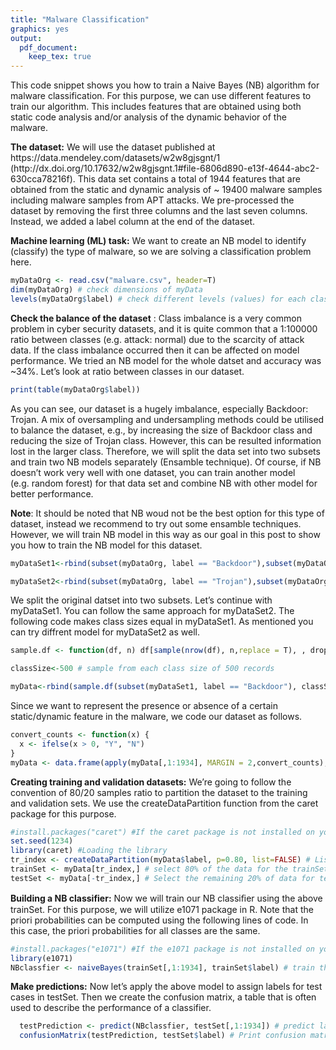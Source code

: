 ```yaml
---
title: "Malware Classification"
graphics: yes
output: 
  pdf_document: 
    keep_tex: true
---
```


This code snippet shows you how to train a Naive Bayes (NB) algorithm for malware classification. For this purpose, we can use different features to train our algorithm. This includes features that are obtained using both static code analysis and/or analysis of the dynamic behavior of the malware.

**The dataset:** We will use the dataset published at https://data.mendeley.com/datasets/w2w8gjsgnt/1 (http://dx.doi.org/10.17632/w2w8gjsgnt.1#file-6806d890-e13f-4644-abc2-630cca78216f). This data set contains a total of 1944 features that are obtained from the static and dynamic analysis of ~ 19400 malware samples including malware samples from APT attacks. We pre-processed the dataset by removing the first three columns and the last seven columns. Instead, we added a label column at the end of the dataset.

**Machine learning (ML) task:** We want to create an NB model to identify (classify) the type of malware, so we are solving a classification problem here.

```r
myDataOrg <- read.csv("malware.csv", header=T)
dim(myDataOrg) # check dimensions of myData
levels(myDataOrg$label) # check different levels (values) for each class
```

**Check the balance of the dataset** : Class imbalance is a very common problem in cyber security datasets, and it is quite common that a 1:100000 ratio between classes (e.g. attack: normal) due to the scarcity of attack data. If the class imbalance occurred then it can be affected on model performance. We tried an NB model for the whole datset and accuracy was ~34%. Let's look at ratio between classes in our dataset.

```r
print(table(myDataOrg$label))
```

As you can see, our dataset is a hugely imbalance, especially Backdoor: Trojan. A mix of oversampling and undersampling methods could be utilised to balance the dataset, e.g., by increasing the size of Backdoor class and reducing the size of Trojan class. However, this can be resulted information lost in the larger class. Therefore, we will split the data set into two subsets and train two NB models separately (Ensamble technique). Of course, if NB doesn't work very well with one dataset, you can train another model (e.g. random forest) for that data set and combine NB with other model for better performance.

**Note**: It should be noted that NB woud not be the best option for this type of dataset, instead we recommend to try out some ensamble techniques. However, we will train NB model in this way as our goal in this post to show you how to train the NB model for this dataset.

```r
myDataSet1<-rbind(subset(myDataOrg, label == "Backdoor"),subset(myDataOrg, label == "OtherType"),subset(myDataOrg, label == "Rootkit"),subset(myDataOrg, label == "Spyware"))

myDataSet2<-rbind(subset(myDataOrg, label == "Trojan"),subset(myDataOrg, label == "Unknown"),subset(myDataOrg, label == "Worm"))

```

We split the original datset into two subsets. Let's continue with myDataSet1. You can follow the same approach for myDataSet2. The following code makes class sizes equal in myDataSet1. As mentioned you can try diffrent model for myDataSet2 as well.

```r
sample.df <- function(df, n) df[sample(nrow(df), n,replace = T), , drop = F]

classSize<-500 # sample from each class size of 500 records

myData<-rbind(sample.df(subset(myDataSet1, label == "Backdoor"), classSize),sample.df(subset(myDataSet1, label == "OtherType"), classSize),sample.df(subset(myDataSet1, label == "Rootkit"), classSize),sample.df(subset(myDataSet1, label == "Spyware"), classSize))

```

Since we want to represent the presence or absence of a certain static/dynamic feature in the malware, we code our dataset as follows.

```r
convert_counts <- function(x) {
  x <- ifelse(x > 0, "Y", "N")
}
myData <- data.frame(apply(myData[,1:1934], MARGIN = 2,convert_counts),myData[1935] )

```

**Creating training and validation datasets:** We’re going to follow the convention of 80/20 samples ratio to partition the dataset to the training and validation sets. We use the createDataPartition function from the caret package for this purpose.

```r
#install.packages("caret") #If the caret package is not installed on your system, uncomment this line to install it first
set.seed(1234)
library(caret) #Loading the library
tr_index <- createDataPartition(myData$label, p=0.80, list=FALSE) # List of 80% of the rows
trainSet <- myData[tr_index,] # select 80% of the data for the trainSet
testSet <- myData[-tr_index,] # Select the remaining 20% of data for testSet
```

**Building a NB classifier:** Now we will train our NB classiﬁer using the above trainSet. For this purpose, we will utilize e1071 package in R. Note that the priori probabilities can be computed using the following lines of code. In this case, the 
priori probabilities for all classes are the same. 

```r
#install.packages("e1071") #If the e1071 package is not installed on your system, uncomment this line to install it first
library(e1071)
NBclassfier <- naiveBayes(trainSet[,1:1934], trainSet$label) # train the model

```

**Make predictions:** Now let's apply the above model to assign labels for test cases in testSet. Then we create the confusion matrix, a table that is often used to describe the performance of a classifier.

```r
  testPrediction <- predict(NBclassfier, testSet[,1:1934]) # predict labels for test cases
  confusionMatrix(testPrediction, testSet$label) # Print confusion matrix 
```
